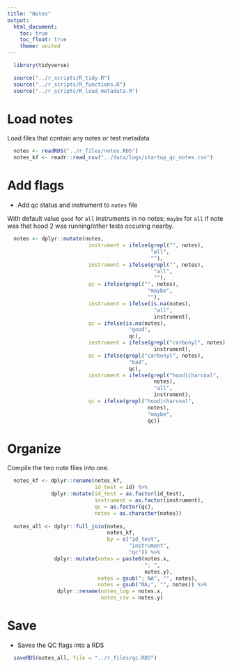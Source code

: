 ```yaml
---
title: "Notes"
output:
  html_document:
    toc: true
    toc_float: true
    theme: united
---
```


```r
  library(tidyverse)
```

```r
  source("../r_scripts/R_tidy.R")
  source("../r_scripts/R_functions.R")
  source("../r_scripts/R_load_metadata.R")
```

# Load notes

Load files that contain any notes or test metadata

```r
  notes <- readRDS("../r_files/notes.RDS")
  notes_kf <- readr::read_csv("../data/logs/startup_qc_notes.csv")
```

# Add flags

* Add qc status and instrument to `notes` file

With default value `good` for `all` instruments in no notes; `maybe` for `all` if note was that hood 2 was running/other tests occuring nearby.

```r
  notes <- dplyr::mutate(notes,
                          instrument = ifelse(grepl("", notes),
                                              "all", 
                                              ""),
                          instrument = ifelse(grepl("", notes),
                                               "all",
                                               ""),
                          qc = ifelse(grepl("", notes),
                                             "maybe",
                                             ""),
                          instrument = ifelse(is.na(notes),
                                               "all",
                                               instrument),
                          qc = ifelse(is.na(notes),
                                       "good",
                                       qc),
                          instrument = ifelse(grepl("carbonyl", notes),                                                  "carbonyl",
                                               instrument),
                          qc = ifelse(grepl("carbonyl", notes),
                                       "bad",
                                       qc),
                          instrument = ifelse(grepl("hood|charcoal",
                                               notes),
                                               "all",
                                               instrument),
                          qc = ifelse(grepl("hood|charcoal",
                                             notes),
                                             "maybe",
                                             qc))
```

# Organize 

Compile the two note files into one.

```r
  notes_kf <- dplyr::rename(notes_kf,
                            id_test = id) %>%
              dplyr::mutate(id_test = as.factor(id_test),
                            instrument = as.factor(instrument),
                            qc = as.factor(qc),
                            notes = as.character(notes))
  
  notes_all <- dplyr::full_join(notes, 
                                notes_kf,
                                by = c("id_test",
                                       "instrument",
                                       "qc")) %>%
               dplyr::mutate(notes = paste0(notes.x,
                                            "; ", 
                                            notes.y),
                             notes = gsub("; NA", "", notes),
                             notes = gsub("NA;", "", notes)) %>%
                dplyr::rename(notes_log = notes.x,
                              notes_csv = notes.y)
```

# Save

* Saves the QC flags into a RDS

```r
  saveRDS(notes_all, file = "../r_files/qc.RDS")
```
